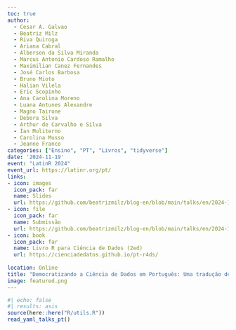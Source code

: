 ```yaml
---
toc: true
author: 
  - Cesar A. Galvao
  - Beatriz Milz
  - Riva Quiroga
  - Ariana Cabral
  - Alberson da Silva Miranda
  - Marcus Antonio Cardoso Ramalho
  - Maximilian Canez Fernandes
  - José Carlos Barbosa
  - Bruno Mioto
  - Halian Vilela
  - Eric Scopinho
  - Ana Carolina Moreno
  - Luana Antunes Alexandre
  - Magno Tairone
  - Debora Silva
  - Arthur de Carvalho e Silva
  - Ían Muliterno
  - Carolina Musso
  - Jeanne Franco
categories: ["Ensino", "PT", "Livros", "tidyverse"]
date: '2024-11-19'
event: "LatinR 2024"
event_url: https://latinr.org/pt/
links:
- icon: images
  icon_pack: far
  name: Slides
  url: https://github.com/beatrizmilz/blog-en/blob/main/talks/en/2024-11-latinR-r4ds/slides.pdf
- icon: file
  icon_pack: far
  name: Submissão
  url: https://github.com/beatrizmilz/blog-en/blob/main/talks/en/2024-11-latinR-r4ds/submission.pdf
- icon: book
  icon_pack: far
  name: Livro R para Ciência de Dados (2ed)
  url: https://cienciadedatos.github.io/pt-r4ds/
  
location: Online
title: "Democratizando a Ciência de Dados em Português: Uma tradução de 'R for Data Science' (2ª edição) liderada pela comunidade"
image: featured.png
---
```


```r
#| echo: false
#| results: asis
source(here::here("R/utils.R"))
read_yaml_talks_pt()
```
